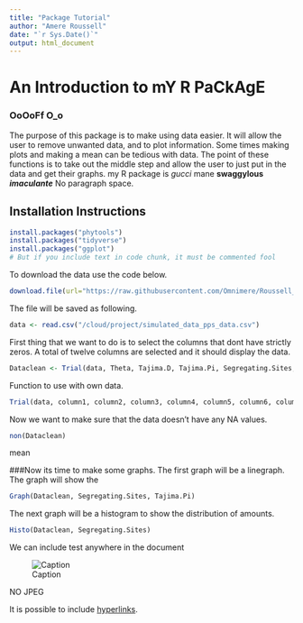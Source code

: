 ```yaml
---
title: "Package Tutorial"
author: "Amere Roussell"
date: "`r Sys.Date()`"
output: html_document
---
```


# An Introduction to mY R PaCkAgE
### OoOoFf O_o

The purpose of this package is to make using data easier. It will allow the user to remove unwanted data, and to plot information. Some times making plots and making a mean can be tedious with data. The point of these functions is to take out the middle step and allow the user to just put in the data and get their graphs.
my R package is *gucci* mane **swaggylous**  **_imaculante_**
No paragraph space.

## Installation Instructions

```r
install.packages("phytools")
install.packages("tidyverse")
install.packages("ggplot")
# But if you include text in code chunk, it must be commented fool
```

To download the data use the code below.

```r
download.file(url="https://raw.githubusercontent.com/Omnimere/Roussell_pkg/master/Data/simulated_data_pps_data.csv", destfile = "/cloud/project/simulated_data_pps_data.csv")
```

The file will be saved as following.

```r
data <- read.csv("/cloud/project/simulated_data_pps_data.csv")
```

First thing that we want to do is to select the columns that dont have strictly zeros. A total of twelve columns are selected and it should display the data.

```r
Dataclean <- Trial(data, Theta, Tajima.D, Tajima.Pi, Segregating.Sites, Max.Pairwise.Difference, Max.Pairwise.Difference.Excluding.Ambiguous, Max.Variable.Block.Length, Max.Variable.Block.Length.Excluding.Ambiguous, Min.Pairwise.Difference, Min.Pairwise.Difference.Excluding.Ambiguous, Number.Invariable.Block.Excluding.Ambiguous)
```

Function to use with own data.
```r
Trial(data, column1, column2, column3, column4, column5, column6, column7, column8, column9, column10, column11, column12)
```

Now we want to make sure that the data doesn't have any NA values.
```r
non(Dataclean)
```
mean

###Now its time to make some graphs.
The first graph will be a linegraph. The graph will show the
```r
Graph(Dataclean, Segregating.Sites, Tajima.Pi)
```

The next graph will be a histogram to show the distribution of amounts.
```r
Histo(Dataclean, Segregating.Sites)
```

We can include test anywhere in the document

![Caption](path/to/image)

NO JPEG

It is possible to include [hyperlinks](wright-lab.org).
